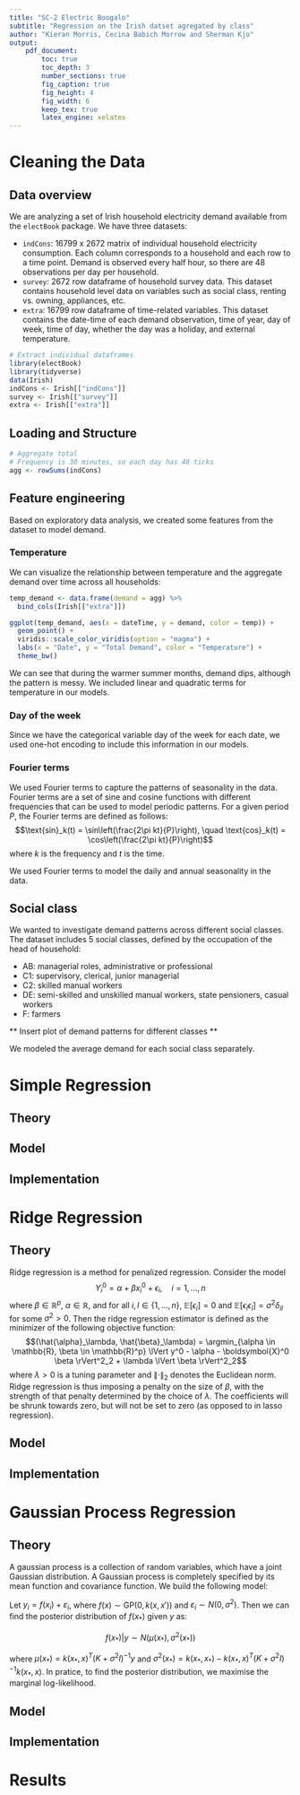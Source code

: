 ```yaml
---
title: "SC-2 Electric Boogalo"
subtitle: "Regression on the Irish datset agregated by class"
author: "Kieran Morris, Cecina Babich Morrow and Sherman Kjo"
output:
    pdf_document:
        toc: true
        toc_depth: 3
        number_sections: true
        fig_caption: true
        fig_height: 4
        fig_width: 6
        keep_tex: true
        latex_engine: xelatex
---
```


# Cleaning the Data

## Data overview

We are analyzing a set of Irish household electricity demand available from the `electBook` package. We have three datasets:

- `indCons`: 16799 x 2672 matrix of individual household electricity consumption. Each column corresponds to a household and each row to a time point. Demand is observed every half hour, so there are 48 observations per day per household.
- `survey`: 2672 row dataframe of household survey data. This dataset contains household level data on variables such as social class, renting vs. owning, appliances, etc.
- `extra`: 16799 row dataframe of time-related variables. This dataset contains the date-time of each demand observation, time of year, day of week, time of day, whether the day was a holiday, and external temperature.

```r
# Extract individual dataframes
library(electBook)
library(tidyverse)
data(Irish)
indCons <- Irish[["indCons"]]
survey <- Irish[["survey"]]
extra <- Irish[["extra"]]
```

## Loading and Structure

```r
# Aggregate total
# Frequency is 30 minutes, so each day has 48 ticks
agg <- rowSums(indCons)
```


## Feature engineering

Based on exploratory data analysis, we created some features from the dataset to model demand.

### Temperature

We can visualize the relationship between temperature and the aggregate demand over time across all households:

```r
temp_demand <- data.frame(demand = agg) %>%
  bind_cols(Irish[["extra"]])

ggplot(temp_demand, aes(x = dateTime, y = demand, color = temp)) +
  geom_point() +
  viridis::scale_color_viridis(option = "magma") +
  labs(x = "Date", y = "Total Demand", color = "Temperature") +
  theme_bw()
```

We can see that during the warmer summer months, demand dips, although the pattern is messy. We included linear and quadratic terms for temperature in our models.

### Day of the week

Since we have the categorical variable day of the week for each date, we used one-hot encoding to include this information in our models.

### Fourier terms

We used Fourier terms to capture the patterns of seasonality in the data. Fourier terms are a set of sine and cosine functions with different frequencies that can be used to model periodic patterns. For a given period $P$, the Fourier terms are defined as follows: $$\text{sin}_k(t) = \sin\left(\frac{2\pi kt}{P}\right), \quad \text{cos}_k(t) = \cos\left(\frac{2\pi kt}{P}\right)$$
where $k$ is the frequency and $t$ is the time.

We used Fourier terms to model the daily and annual seasonality in the data. 

## Social class

We wanted to investigate demand patterns across different social classes. The dataset includes 5 social classes, defined by the occupation of the head of household:

+ AB: managerial roles, administrative or professional
+ C1: supervisory, clerical, junior managerial
+ C2: skilled manual workers
+ DE: semi-skilled and unskilled manual workers, state pensioners, casual workers
+ F: farmers

** Insert plot of demand patterns for different classes **

We modeled the average demand for each social class separately.

# Simple Regression 

## Theory

## Model

## Implementation

# Ridge Regression

## Theory

Ridge regression is a method for penalized regression. Consider the model $$Y_i^0 = \alpha + \beta x_i^0 + \epsilon_i, \quad  i = 1,..., n$$
where $\beta \in \mathbb{R}^p$, $\alpha \in \mathbb{R}$, and for all $i, l \in \{1, ..., n\}$, $\mathbb{E}[\epsilon_i] = 0$ and $\mathbb{E}[\epsilon_i \epsilon_l] = \sigma^2 \delta_{il}$ for some $\sigma^2 > 0$. Then the ridge regression estimator is defined as the minimizer of the following objective function:
$$(\hat{\alpha}_\lambda, \hat{\beta}_\lambda) = \argmin_{\alpha \in \mathbb{R}, \beta \in \mathbb{R}^p} \lVert y^0 - \alpha - \boldsymbol{X}^0 \beta \rVert^2_2 + \lambda \lVert \beta \rVert^2_2$$
where $\lambda > 0$ is a tuning parameter and $\lVert \cdot \rVert_2$ denotes the Euclidean norm. Ridge regression is thus imposing a penalty on the size of $\beta$, with the strength of that penalty determined by the choice of $\lambda$. The coefficients will be shrunk towards zero, but will not be set to zero (as opposed to in lasso regression).

## Model

## Implementation

# Gaussian Process Regression

## Theory

A gaussian process is a collection of random variables, which have a joint Gaussian distribution. A Gaussian process is completely specified by its mean function and covariance function. We build the following model:

Let $y_i = f(x_i) + \varepsilon_i$, where $f(x) \sim \text{GP}(0, k(x, x'))$ and $\varepsilon_i \sim N(0, \sigma^2)$. Then we can find the posterior distribution of $f(x_*)$ given $y$ as:

$$
f(x_*) | y \sim N(\mu(x_*), \sigma^2(x_*))
$$

where $\mu(x_*) = k(x_*, x)^T(K + \sigma^2I)^{-1}y$ and $\sigma^2(x_*) = k(x_*, x_*) - k(x_*, x)^T(K + \sigma^2I)^{-1}k(x_*, x)$. In pratice, to find the posterior distribution, we maximise the marginal log-likelihood.
 
## Model

## Implementation

# Results